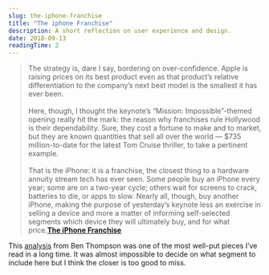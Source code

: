 ```yaml
---
slug: the-iphone-franchise
title: "The iphone Franchise"
description: A short reflection on user experience and design.
date: 2018-09-13
readingTime: 2
---
```


>The strategy is, dare I say, bordering on over-confidence. Apple is raising prices on its best product even as that product’s relative differentiation to the company’s next best model is the smallest it has ever been.<br /><br />Here, though, I thought the keynote’s “Mission: Impossible”-themed opening really hit the mark: the reason why franchises rule Hollywood is their dependability. Sure, they cost a fortune to make and to market, but they are known quantities that sell all over the world — $735 million-to-date for the latest Tom Cruise thriller, to take a pertinent example.<br /><br />That is the iPhone: it is a franchise, the closest thing to a hardware annuity stream tech has ever seen. Some people buy an iPhone every year; some are on a two-year cycle; others wait for screens to crack, batteries to die, or apps to slow. Nearly all, though, buy another iPhone, making the purpose of yesterday’s keynote less an exercise in selling a device and more a matter of informing self-selected segments which device they will ultimately buy, and for what price.**<a href="https://stratechery.com/2018/the-iphone-franchise/">The iPhone Franchise</a>**

This <a href="https://stratechery.com/2018/the-iphone-franchise/">analysis</a> from Ben Thompson was one of the most well-put pieces I’ve read in a long time. It was almost impossible to decide on what segment to include here but I think the closer is too good to miss.